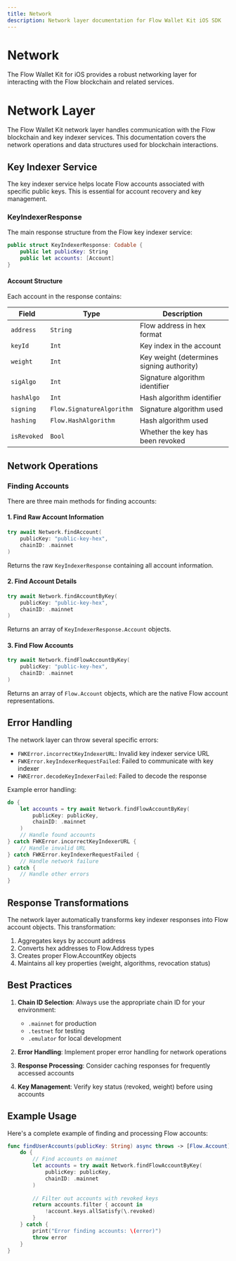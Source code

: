 ```yaml
---
title: Network
description: Network layer documentation for Flow Wallet Kit iOS SDK
---
```


# Network

The Flow Wallet Kit for iOS provides a robust networking layer for interacting with the Flow blockchain and related services.

# Network Layer

The Flow Wallet Kit network layer handles communication with the Flow blockchain and key indexer services. This documentation covers the network operations and data structures used for blockchain interactions.

## Key Indexer Service

The key indexer service helps locate Flow accounts associated with specific public keys. This is essential for account recovery and key management.

### KeyIndexerResponse

The main response structure from the Flow key indexer service:

```swift
public struct KeyIndexerResponse: Codable {
    public let publicKey: String
    public let accounts: [Account]
}
```

#### Account Structure

Each account in the response contains:

| Field | Type | Description |
|-------|------|-------------|
| `address` | `String` | Flow address in hex format |
| `keyId` | `Int` | Key index in the account |
| `weight` | `Int` | Key weight (determines signing authority) |
| `sigAlgo` | `Int` | Signature algorithm identifier |
| `hashAlgo` | `Int` | Hash algorithm identifier |
| `signing` | `Flow.SignatureAlgorithm` | Signature algorithm used |
| `hashing` | `Flow.HashAlgorithm` | Hash algorithm used |
| `isRevoked` | `Bool` | Whether the key has been revoked |

## Network Operations

### Finding Accounts

There are three main methods for finding accounts:

#### 1. Find Raw Account Information

```swift
try await Network.findAccount(
    publicKey: "public-key-hex",
    chainID: .mainnet
)
```

Returns the raw `KeyIndexerResponse` containing all account information.

#### 2. Find Account Details

```swift
try await Network.findAccountByKey(
    publicKey: "public-key-hex",
    chainID: .mainnet
)
```

Returns an array of `KeyIndexerResponse.Account` objects.

#### 3. Find Flow Accounts

```swift
try await Network.findFlowAccountByKey(
    publicKey: "public-key-hex",
    chainID: .mainnet
)
```

Returns an array of `Flow.Account` objects, which are the native Flow account representations.

## Error Handling

The network layer can throw several specific errors:

- `FWKError.incorrectKeyIndexerURL`: Invalid key indexer service URL
- `FWKError.keyIndexerRequestFailed`: Failed to communicate with key indexer
- `FWKError.decodeKeyIndexerFailed`: Failed to decode the response

Example error handling:

```swift
do {
    let accounts = try await Network.findFlowAccountByKey(
        publicKey: publicKey,
        chainID: .mainnet
    )
    // Handle found accounts
} catch FWKError.incorrectKeyIndexerURL {
    // Handle invalid URL
} catch FWKError.keyIndexerRequestFailed {
    // Handle network failure
} catch {
    // Handle other errors
}
```

## Response Transformations

The network layer automatically transforms key indexer responses into Flow account objects. This transformation:

1. Aggregates keys by account address
2. Converts hex addresses to Flow.Address types
3. Creates proper Flow.AccountKey objects
4. Maintains all key properties (weight, algorithms, revocation status)

## Best Practices

1. **Chain ID Selection**: Always use the appropriate chain ID for your environment:
   - `.mainnet` for production
   - `.testnet` for testing
   - `.emulator` for local development

2. **Error Handling**: Implement proper error handling for network operations

3. **Response Processing**: Consider caching responses for frequently accessed accounts

4. **Key Management**: Verify key status (revoked, weight) before using accounts

## Example Usage

Here's a complete example of finding and processing Flow accounts:

```swift
func findUserAccounts(publicKey: String) async throws -> [Flow.Account] {
    do {
        // Find accounts on mainnet
        let accounts = try await Network.findFlowAccountByKey(
            publicKey: publicKey,
            chainID: .mainnet
        )
        
        // Filter out accounts with revoked keys
        return accounts.filter { account in
            !account.keys.allSatisfy(\.revoked)
        }
    } catch {
        print("Error finding accounts: \(error)")
        throw error
    }
}
``` 